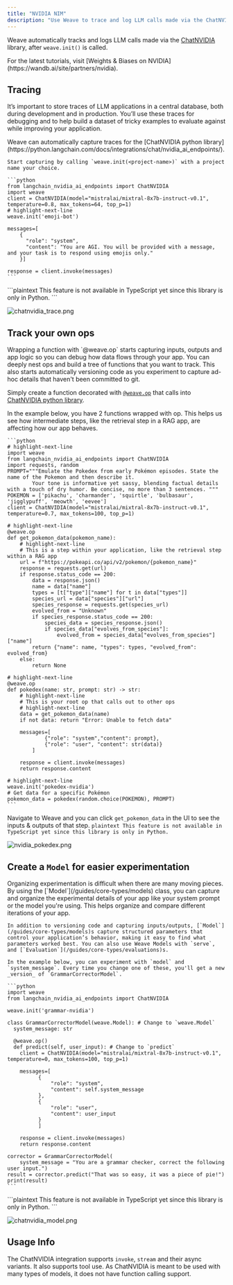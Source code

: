 ```yaml
---
title: "NVIDIA NIM"
description: "Use Weave to trace and log LLM calls made via the ChatNVIDIA library"
---
```


Weave automatically tracks and logs LLM calls made via the [ChatNVIDIA](https://python.langchain.com/docs/integrations/chat/nvidia_ai_endpoints/) library, after `weave.init()` is called.

<Tip>
For the latest tutorials, visit [Weights & Biases on NVIDIA](https://wandb.ai/site/partners/nvidia).
</Tip>

## Tracing

It’s important to store traces of LLM applications in a central database, both during development and in production. You’ll use these traces for debugging and to help build a dataset of tricky examples to evaluate against while improving your application.

<Tabs>
  <Tab title="Python">
    Weave can automatically capture traces for the [ChatNVIDIA python library](https://python.langchain.com/docs/integrations/chat/nvidia_ai_endpoints/).

    Start capturing by calling `weave.init(<project-name>)` with a project name your choice.

    ```python
    from langchain_nvidia_ai_endpoints import ChatNVIDIA
    import weave
    client = ChatNVIDIA(model="mistralai/mixtral-8x7b-instruct-v0.1", temperature=0.8, max_tokens=64, top_p=1)
    # highlight-next-line
    weave.init('emoji-bot')

    messages=[
        {
          "role": "system",
          "content": "You are AGI. You will be provided with a message, and your task is to respond using emojis only."
        }]

    response = client.invoke(messages)
    ```

  </Tab>
  <Tab title="TypeScript">
      ```plaintext
      This feature is not available in TypeScript yet since this library is only in Python.
      ```
  </Tab>
</Tabs>

![chatnvidia_trace.png](/guides/integrations/imgs/chatnvidia_trace.png)

## Track your own ops

<Tabs>
  <Tab title="Python">
Wrapping a function with `@weave.op` starts capturing inputs, outputs and app logic so you can debug how data flows through your app. You can deeply nest ops and build a tree of functions that you want to track. This also starts automatically versioning code as you experiment to capture ad-hoc details that haven't been committed to git.

Simply create a function decorated with [`@weave.op`](/guides/tracking/ops) that calls into [ChatNVIDIA python library](https://python.langchain.com/docs/integrations/chat/nvidia_ai_endpoints/).

In the example below, you have 2 functions wrapped with op. This helps us see how intermediate steps, like the retrieval step in a RAG app, are affecting how our app behaves.

    ```python
    # highlight-next-line
    import weave
    from langchain_nvidia_ai_endpoints import ChatNVIDIA
    import requests, random
    PROMPT="""Emulate the Pokedex from early Pokémon episodes. State the name of the Pokemon and then describe it.
            Your tone is informative yet sassy, blending factual details with a touch of dry humor. Be concise, no more than 3 sentences. """
    POKEMON = ['pikachu', 'charmander', 'squirtle', 'bulbasaur', 'jigglypuff', 'meowth', 'eevee']
    client = ChatNVIDIA(model="mistralai/mixtral-8x7b-instruct-v0.1", temperature=0.7, max_tokens=100, top_p=1)

    # highlight-next-line
    @weave.op
    def get_pokemon_data(pokemon_name):
        # highlight-next-line
        # This is a step within your application, like the retrieval step within a RAG app
        url = f"https://pokeapi.co/api/v2/pokemon/{pokemon_name}"
        response = requests.get(url)
        if response.status_code == 200:
            data = response.json()
            name = data["name"]
            types = [t["type"]["name"] for t in data["types"]]
            species_url = data["species"]["url"]
            species_response = requests.get(species_url)
            evolved_from = "Unknown"
            if species_response.status_code == 200:
                species_data = species_response.json()
                if species_data["evolves_from_species"]:
                    evolved_from = species_data["evolves_from_species"]["name"]
            return {"name": name, "types": types, "evolved_from": evolved_from}
        else:
            return None

    # highlight-next-line
    @weave.op
    def pokedex(name: str, prompt: str) -> str:
        # highlight-next-line
        # This is your root op that calls out to other ops
        # highlight-next-line
        data = get_pokemon_data(name)
        if not data: return "Error: Unable to fetch data"

        messages=[
                {"role": "system","content": prompt},
                {"role": "user", "content": str(data)}
            ]

        response = client.invoke(messages)
        return response.content

    # highlight-next-line
    weave.init('pokedex-nvidia')
    # Get data for a specific Pokémon
    pokemon_data = pokedex(random.choice(POKEMON), PROMPT)
    ```

Navigate to Weave and you can click `get_pokemon_data` in the UI to see the inputs & outputs of that step.
</Tab>
<Tab title="TypeScript">
    ```plaintext
    This feature is not available in TypeScript yet since this library is only in Python.
    ```
</Tab>
</Tabs>

![nvidia_pokedex.png](/guides/integrations/imgs/nvidia_pokedex.png)

## Create a `Model` for easier experimentation

<Tabs>
  <Tab title="Python">
    Organizing experimentation is difficult when there are many moving pieces. By using the [`Model`](/guides/core-types/models) class, you can capture and organize the experimental details of your app like your system prompt or the model you're using. This helps organize and compare different iterations of your app.

    In addition to versioning code and capturing inputs/outputs, [`Model`](/guides/core-types/models)s capture structured parameters that control your application’s behavior, making it easy to find what parameters worked best. You can also use Weave Models with `serve`, and [`Evaluation`](/guides/core-types/evaluations)s.

    In the example below, you can experiment with `model` and `system_message`. Every time you change one of these, you'll get a new _version_ of `GrammarCorrectorModel`.

    ```python
    import weave
    from langchain_nvidia_ai_endpoints import ChatNVIDIA

    weave.init('grammar-nvidia')

    class GrammarCorrectorModel(weave.Model): # Change to `weave.Model`
      system_message: str

      @weave.op()
      def predict(self, user_input): # Change to `predict`
        client = ChatNVIDIA(model="mistralai/mixtral-8x7b-instruct-v0.1", temperature=0, max_tokens=100, top_p=1)

        messages=[
              {
                  "role": "system",
                  "content": self.system_message
              },
              {
                  "role": "user",
                  "content": user_input
              }
              ]

        response = client.invoke(messages)
        return response.content

    corrector = GrammarCorrectorModel(
        system_message = "You are a grammar checker, correct the following user input.")
    result = corrector.predict("That was so easy, it was a piece of pie!")
    print(result)
    ```
  </Tab>
  <Tab title="TypeScript">
    ```plaintext
    This feature is not available in TypeScript yet since this library is only in Python.
    ```
  </Tab>
</Tabs>

![chatnvidia_model.png](/guides/integrations/imgs/chatnvidia_model.png)

## Usage Info

The ChatNVIDIA integration supports `invoke`, `stream` and their async variants. It also supports tool use. 
As ChatNVIDIA is meant to be used with many types of models, it does not have function calling support.